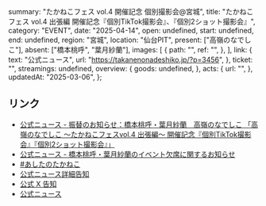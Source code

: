   summary: "たかねこフェス vol.4 開催記念 個別撮影会@宮城",
  title: "たかねこフェス vol.4 出張編 開催記念『個別TikTok撮影会』、『個別2ショット撮影会』",
  category: "EVENT",
  date: "2025-04-14",
  open: undefined,
  start: undefined,
  end: undefined,
  region: "宮城",
  location: "仙台PIT",
  present: ["高嶺のなでしこ"],
  absent: ["橋本桃呼", "葉月紗蘭"],
  images: [
    {
      path: "",
      ref: "",
    },
  ],
  link: {
    text: "公式ニュース",
    url: "https://takanenonadeshiko.jp/?p=3456",
  },
  ticket: "",
  streamings: undefined,
  overview: {
    goods: undefined,
  },
  acts: {
    url: "",
  },
  updatedAt: "2025-03-06",
};

## リンク

- [公式ニュース - 振替のお知らせ：橋本桃呼・葉月紗蘭　高嶺のなでしこ 「高嶺のなでしこ 〜たかねこフェスvol.4 出張編〜 開催記念『個別TikTok撮影会』『個別2ショット撮影会』」](https://takanenonadeshiko.jp/?p=3623)
- [公式ニュース - 橋本桃呼・葉月紗蘭のイベント欠席に関するお知らせ](https://takanenonadeshiko.jp/?p=3597)
- [#あしたのたかねこ](https://x.com/takanenofficial/status/1911419105913282983)
- [公式ニュース詳細告知](https://takanenonadeshiko.jp/?p=3583)
- [公式 X 告知](https://x.com/takanenofficial/status/1896836771402702866)
- [公式ニュース](https://takanenonadeshiko.jp/?p=3456)
